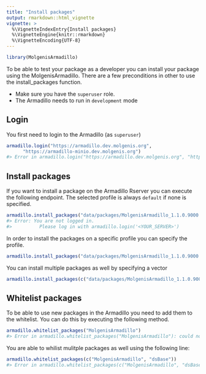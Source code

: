```yaml
---
title: "Install packages"
output: rmarkdown::html_vignette
vignette: >
  %\VignetteIndexEntry{Install packages}
  %\VignetteEngine{knitr::rmarkdown}
  %\VignetteEncoding{UTF-8}
---
```





```r
library(MolgenisArmadillo)
```

To be able to test your package as a developer you can install your package using the MolgenisArmadillo. There are a few preconditions in other to use the install_packages function.

- Make sure you have the `superuser` role.
- The Armadillo needs to run in `development` mode

## Login
You first need to login to the Armadillo (as `superuser`)



```r
armadillo.login("https://armadillo.dev.molgenis.org",
      "https://armadillo-minio.dev.molgenis.org")
#> Error in armadillo.login("https://armadillo.dev.molgenis.org", "https://armadillo-minio.dev.molgenis.org"): unused argument ("https://armadillo-minio.dev.molgenis.org")
```

## Install packages
If you want to install a package on the Armadillo Rserver you can execute the following endpoint. The selected profile is always `default` if none is specified.


```r
armadillo.install_packages("data/packages/MolgenisArmadillo_1.1.0.9000.tar.gz")
#> Error: You are not logged in.
#>          Please log in with armadillo.login('<YOUR_SERVER>')
```

In order to install the packages on a specific profile you can specify the profile.


```r
armadillo.install_packages("data/packages/MolgenisArmadillo_1.1.0.9000.tar.gz", profile = "exposome")
```

You can install multiple packages as well by specifying a vector


```r
armadillo.install_packages(c("data/packages/MolgenisArmadillo_1.1.0.9000.tar.gz", "data/packages/dsBase_6.1.0.9000.tar.gz"))
```

## Whitelist packages
To be able to use new packages in the Armadillo you need to add them to the whitelist. You can do this by executing the following method.


```r
armadillo.whitelist_packages("MolgenisArmadillo")
#> Error in armadillo.whitelist_packages("MolgenisArmadillo"): could not find function "armadillo.whitelist_packages"
```

You are able to whilist mulitple packages as well using the following line:


```r
armadillo.whitelist_packages(c("MolgenisArmadillo", "dsBase"))
#> Error in armadillo.whitelist_packages(c("MolgenisArmadillo", "dsBase")): could not find function "armadillo.whitelist_packages"
```








